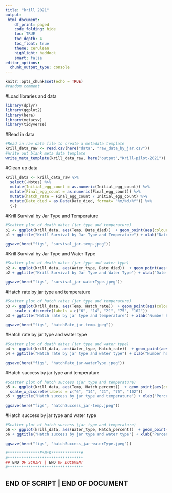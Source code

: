```yaml
---
title: "krill 2021"
output:
 html_document:
    df_print: paged
    code_folding: hide
    toc: TRUE
    toc_depth: 4
    toc_float: true
    theme: cerulean
    highlight: haddock
    smart: false
editor_options: 
  chunk_output_type: console
---
```


```r
knitr::opts_chunk$set(echo = TRUE)
#random comment
```

#Load libraries and data
```r

library(dplyr)
library(ggplot2)
library(here)
library(metacsv)
library(tidyverse)

```

#Read in data
```r

#Read in raw data file to create a metadata template
krill_data_raw <- read.csv(here("data", "raw_data_by_jar.csv"))
#Write out blank meta data template
write_meta_template(krill_data_raw, here("output","Krill-pilot-2021"))

```

#Clean up data
```r

krill_data <- krill_data_raw %>%
  select(-Notes) %>%
  mutate(Initial_egg_count = as.numeric(Initial_egg_count)) %>%
  mutate(Final_egg_count = as.numeric(Final_egg_count)) %>%
  mutate(hatch_rate = Final_egg_count / Initial_egg_count) %>%
  mutate(Date_died = as.Date(Date_died, format= "%m/%d/%Y")) %>%
  {.}

```

#Krill Survival by Jar Type and Temperature
```r

#Scatter plot of death dates (jar type and temperature)
p1 <- ggplot(krill_data, aes(Temp, Date_died))  + geom_point(aes(colour = Jar_type), size=3, position=position_jitter(h=0.15,w=0.15))
p1 + ggtitle("Krill Survival by Jar Type and Temperature") + xlab("Date Died") + ylab("Temp")

ggsave(here("figs", "survival_jar-temp.jpeg"))

```

#Krill Survival by Jar Type and Water Type
```r

#Scatter plot of death dates (jar type and water type)
p2 <- ggplot(krill_data, aes(Water_type, Date_died))  + geom_point(aes(colour = Jar_type), size=3, position=position_jitter(h=0.15,w=0.15))
p2 + ggtitle("Krill Survival by Jar Type and Water Type") + xlab("Date Died") + ylab("Water type") 

ggsave(here("figs", "survival_jar-waterType.jpeg"))

```

#Hatch rate by jar type and temperature
```r

#Scatter plot of hatch rates (jar type and temperature)
p3 <- ggplot(krill_data, aes(Temp, Hatch_rate))  + geom_point(aes(colour = Jar_type), size=3, position=position_jitter(h=0.15,w=0.15)) +
    scale_x_discrete(labels = c("6", "14", "21", "75", "102"))
p3 + ggtitle("Hatch rate by jar type and temperature") + xlab("Number hatched") + ylab("Temp")

ggsave(here("figs", "hatchRate_jar-temp.jpeg"))

```

#Hatch rate by jar type and water type
```r

#Scatter plot of death dates (jar type and water type)
p4 <- ggplot(krill_data, aes(Water_type, Hatch_rate))  + geom_point(aes(colour = Jar_type), size=3, position=position_jitter(h=0.15,w=0.15))
p4 + ggtitle("Hatch rate by jar type and water type") + xlab("Number hatched") + ylab("Water type")

ggsave(here("figs", "hatchRate_jar-waterType.jpeg"))

```

#Hatch success by jar type and temperature
```r

#Scatter plot of hatch success (jar type and temperature)
p5 <- ggplot(krill_data, aes(Temp, Hatch_percent))  + geom_point(aes(colour = Jar_type), size=3, position=position_jitter(h=0.15,w=0.15)) +
  scale_x_discrete(labels = c("6", "14", "21", "75", "102"))
p5 + ggtitle("Hatch success by jar type and temperature") + xlab("Percent hatched") + ylab("Temp")

ggsave(here("figs", "hatchSuccess_jar-temp.jpeg"))

```

#Hatch success by jar type and water type
```r

#Scatter plot of hatch success (jar type and temperature)
p6 <- ggplot(krill_data, aes(Water_type, Hatch_percent))  + geom_point(aes(colour = Jar_type), size=3, position=position_jitter(h=0.15,w=0.15))
p6 + ggtitle("Hatch success by jar type and water type") + xlab("Percent hatched") + ylab("Temp")

ggsave(here("figs", "hatchSuccess_jar-waterType.jpeg"))

```



```r
#**************E*N*D*************# 
#*********************************
## END OF SCRIPT | END OF DOCUMENT 
#*********************************
```


## END OF SCRIPT | END OF DOCUMENT
